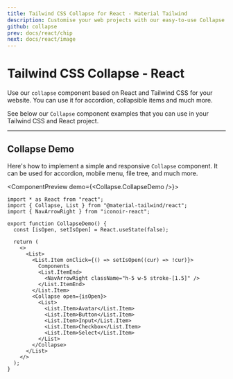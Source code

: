 ```yaml
---
title: Tailwind CSS Collapse for React - Material Tailwind
description: Customise your web projects with our easy-to-use Collapse component for Tailwind CSS and React using Material Design guidelines.
github: collapse
prev: docs/react/chip
next: docs/react/image
---
```


# Tailwind CSS Collapse - React

Use our `collapse` component based on React and Tailwind CSS for your website. You can use it for accordion, collapsible items and much more.

See below our `Collapse` component examples that you can use in your Tailwind CSS and React project.

---

## Collapse Demo

Here's how to implement a simple and responsive `Collapse` component. It can be used for accordion, mobile menu, file tree, and much more.

<ComponentPreview demo={<Collapse.CollapseDemo />}>
```tsx
import * as React from "react";
import { Collapse, List } from "@material-tailwind/react";
import { NavArrowRight } from "iconoir-react";

export function CollapseDemo() {
  const [isOpen, setIsOpen] = React.useState(false);

  return (
    <>
      <List>
        <List.Item onClick={() => setIsOpen((cur) => !cur)}>
          Components
          <List.ItemEnd>
            <NavArrowRight className="h-5 w-5 stroke-[1.5]" />
          </List.ItemEnd>
        </List.Item>
        <Collapse open={isOpen}>
          <List>
            <List.Item>Avatar</List.Item>
            <List.Item>Button</List.Item>
            <List.Item>Input</List.Item>
            <List.Item>Checkbox</List.Item>
            <List.Item>Select</List.Item>
          </List>
        </Collapse>
      </List>
    </>
  );
}
```
</ComponentPreview>